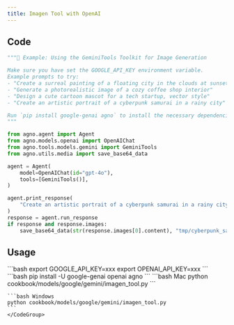 ```yaml
---
title: Imagen Tool with OpenAI
---
```


## Code

```python cookbook/models/google/gemini/imagen_tool.py
"""🔧 Example: Using the GeminiTools Toolkit for Image Generation

Make sure you have set the GOOGLE_API_KEY environment variable.
Example prompts to try:
- "Create a surreal painting of a floating city in the clouds at sunset"
- "Generate a photorealistic image of a cozy coffee shop interior"
- "Design a cute cartoon mascot for a tech startup, vector style"
- "Create an artistic portrait of a cyberpunk samurai in a rainy city"

Run `pip install google-genai agno` to install the necessary dependencies.
"""

from agno.agent import Agent
from agno.models.openai import OpenAIChat
from agno.tools.models.gemini import GeminiTools
from agno.utils.media import save_base64_data

agent = Agent(
    model=OpenAIChat(id="gpt-4o"),
    tools=[GeminiTools()],
)

agent.print_response(
    "Create an artistic portrait of a cyberpunk samurai in a rainy city",
)
response = agent.run_response
if response and response.images:
    save_base64_data(str(response.images[0].content), "tmp/cyberpunk_samurai.png")
```

## Usage

<Steps>
  <Snippet file="create-venv-step.mdx" />

  <Step title="Set your API keys">
    ```bash
    export GOOGLE_API_KEY=xxx
    export OPENAI_API_KEY=xxx
    ```
  </Step>

  <Step title="Install libraries">
    ```bash
    pip install -U google-genai openai agno
    ```
  </Step>

  <Step title="Run Agent">
    <CodeGroup>
    ```bash Mac
    python cookbook/models/google/gemini/imagen_tool.py
    ```

    ```bash Windows
    python cookbook/models/google/gemini/imagen_tool.py
    ```
    </CodeGroup>
  </Step>
</Steps>